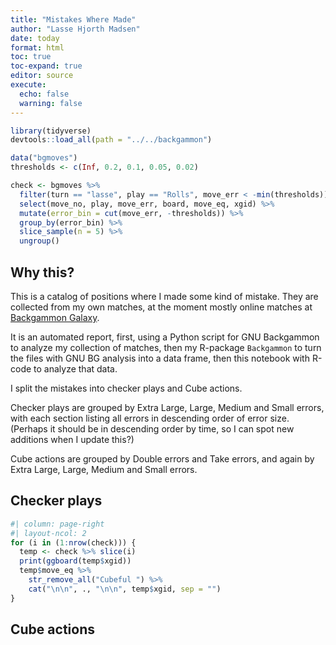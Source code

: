 ```yaml
---
title: "Mistakes Where Made"
author: "Lasse Hjorth Madsen"
date: today 
format: html
toc: true
toc-expand: true
editor: source
execute:
  echo: false
  warning: false
---
```


```r
library(tidyverse)
devtools::load_all(path = "../../backgammon")
```

```r
data("bgmoves")
thresholds <- c(Inf, 0.2, 0.1, 0.05, 0.02)

check <- bgmoves %>% 
  filter(turn == "lasse", play == "Rolls", move_err < -min(thresholds)) %>% 
  select(move_no, play, move_err, board, move_eq, xgid) %>% 
  mutate(error_bin = cut(move_err, -thresholds)) %>% 
  group_by(error_bin) %>% 
  slice_sample(n = 5) %>% 
  ungroup()
```


## Why this?

This is a catalog of positions where I made some kind of mistake. They are collected from my own matches, at the moment mostly online matches at [Backgammon Galaxy](play.backgammongalaxy.com).

It is an automated report, first, using a Python script for GNU Backgammon to analyze my collection of matches, then my R-package `Backgammon` to turn the files with GNU BG analysis into a data frame, then this notebook with R-code to analyze that data. 

I split the mistakes into checker plays and Cube actions.

Checker plays are grouped by Extra Large, Large, Medium and Small errors, with each section listing all errors in descending order of error size. (Perhaps it should be in descending order by time, so I can spot new additions when I update this?)

Cube actions are grouped by Double errors and Take errors, and again by Extra Large, Large, Medium and Small errors.
 
## Checker plays

```r
#| column: page-right
#| layout-ncol: 2
for (i in (1:nrow(check))) {
  temp <- check %>% slice(i)
  print(ggboard(temp$xgid))
  temp$move_eq %>% 
    str_remove_all("Cubeful ") %>%
    cat("\n\n", ., "\n\n", temp$xgid, sep = "")
}
```


## Cube actions